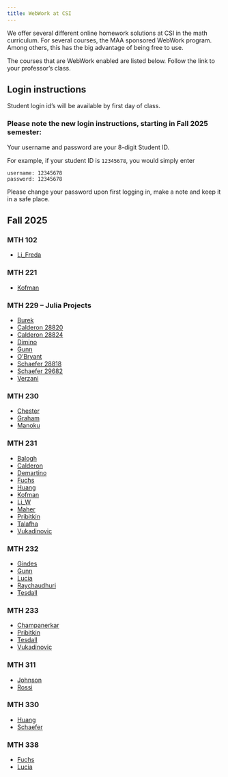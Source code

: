 ---
title: WebWork at CSI
---

We offer several different online homework solutions at CSI in the math
curriculum. For several courses, the MAA sponsored WebWork
program. Among others, this has the big advantage of being free to use.

The courses that are WebWork enabled are listed below. Follow the link to your professor's class.

## Login instructions

Student login id's will be available by first day of class.

::: {.callout-important}
### Please note the new login instructions, starting in Fall 2025 semester:

Your username and password are your 8-digit Student ID.

For example, if your student ID is `12345678`, you would simply enter

    username: 12345678
    password: 12345678
:::

Please change your password upon first logging in, make a note and keep it in a safe place.

##  Fall 2025

### MTH 102

* [Li_Freda](http://www.math.csi.cuny.edu/webwork2/Math102_Model_F25/)


### MTH 221

* [Kofman](http://www.math.csi.cuny.edu/webwork2/Math221_28851_Kofman_F25/)


### MTH 229 -- Julia Projects

* [Burek](http://www.math.csi.cuny.edu/webwork2/Math229_28812_Burek_F25/)
* [Calderon 28820](http://www.math.csi.cuny.edu/webwork2/Math229_28820_Calderon_F25/)
* [Calderon 28824](http://www.math.csi.cuny.edu/webwork2/Math229_28824_Calderon_F25/)
* [Dimino](http://www.math.csi.cuny.edu/webwork2/Math229_28823_Dimino_F25/)
* [Gunn](http://www.math.csi.cuny.edu/webwork2/Math229_28819_Gunn_F25/)
* [O'Bryant](http://www.math.csi.cuny.edu/webwork2/Math229_28813_OBryant_F25/)
* [Schaefer 28818](http://www.math.csi.cuny.edu/webwork2/Math229_28818_Schaefer_F25/)
* [Schaefer 29682](http://www.math.csi.cuny.edu/webwork2/Math229_29682_Schaefer_F25/)
* [Verzani](http://www.math.csi.cuny.edu/webwork2/Math229_28815_Verzani_F25/)


### MTH 230

* [Chester](http://www.math.csi.cuny.edu/webwork2/Math230_27967_Chester_F25/)
* [Graham](http://www.math.csi.cuny.edu/webwork2/Math230_27963_Graham_F25/)
* [Manoku](http://www.math.csi.cuny.edu/webwork2/Math230_27964_Manoku_F25/)


### MTH 231

* [Balogh](http://www.math.csi.cuny.edu/webwork2/Math231_28438_Balogh_F25/)
* [Calderon](http://www.math.csi.cuny.edu/webwork2/Math231_29673_Calderon_F25/)
* [Demartino](http://www.math.csi.cuny.edu/webwork2/Math231_28439_Demartino_F25/)
* [Fuchs](http://www.math.csi.cuny.edu/webwork2/Math231_28441_Fuchs_F25/)
* [Huang](http://www.math.csi.cuny.edu/webwork2/Math231_28440_Huang_F25/)
* [Kofman](http://www.math.csi.cuny.edu/webwork2/Math231_28443_Kofman_F25/)
* [Li_W](http://www.math.csi.cuny.edu/webwork2/Math231_28437_Li_W_F25/)
* [Maher](http://www.math.csi.cuny.edu/webwork2/Math231_28436_Maher_F25/)
* [Pribitkin](http://www.math.csi.cuny.edu/webwork2/Math231_28434_Pribitkin_F25/)
* [Talafha](http://www.math.csi.cuny.edu/webwork2/Math231_28435_Talafha_F25/)
* [Vukadinovic](http://www.math.csi.cuny.edu/webwork2/Math231_28442_Vukadinovic_F25/)


### MTH 232

* [Gindes](http://www.math.csi.cuny.edu/webwork2/Math232_28210_Gindes_F25/)
* [Gunn](http://www.math.csi.cuny.edu/webwork2/Math232_28211_Gunn_F25/)
* [Lucia](http://www.math.csi.cuny.edu/webwork2/Math232_28214_Lucia_F25/)
* [Raychaudhuri](http://www.math.csi.cuny.edu/webwork2/Math232_28212_Raychaudhuri_F25/)
* [Tesdall](http://www.math.csi.cuny.edu/webwork2/Math232_28213_Tesdall_F25/)


### MTH 233

* [Champanerkar](http://www.math.csi.cuny.edu/webwork2/Math233_28695_Champanerkar_F25/)
* [Pribitkin](http://www.math.csi.cuny.edu/webwork2/Math233_28694_Pribitkin_F25/)
* [Tesdall](http://www.math.csi.cuny.edu/webwork2/Math233_28691_Tesdall_F25/)
* [Vukadinovic](http://www.math.csi.cuny.edu/webwork2/Math233_29492_Vukadinovic_F25/)


### MTH 311

* [Johnson](http://www.math.csi.cuny.edu/webwork2/Math311_28104_Johnson_F25/)
* [Rossi](http://www.math.csi.cuny.edu/webwork2/Math311_28103_Rossi_F25/)


### MTH 330

* [Huang](http://www.math.csi.cuny.edu/webwork2/Math330_28523_Huang_F25/)
* [Schaefer](http://www.math.csi.cuny.edu/webwork2/Math330_53298_Schaefer_F25/)


### MTH 338

* [Fuchs](http://www.math.csi.cuny.edu/webwork2/Math338_28219_Fuchs_F25/)
* [Lucia](http://www.math.csi.cuny.edu/webwork2/Math338_28217_Lucia_F25/)









